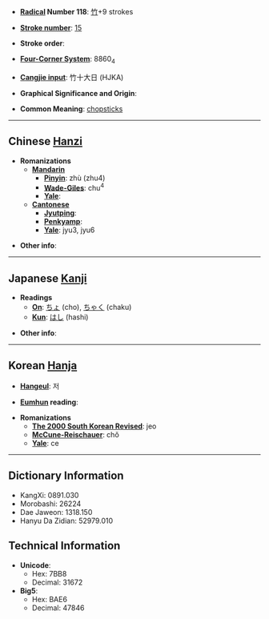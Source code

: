 * '''[[Wiktionary:Chinese radical index| Radical]] Number 118''': [[Wiktionary:Chinese radical index 竹|竹]]+9 strokes

* '''[[Wiktionary:Chinese total strokes index|Stroke number]]''': [[Wiktionary:Chinese total strokes index 15|15]]

* '''Stroke order''': 

* '''[[Wiktionary:Chinese four corner index|Four-Corner System]]''': 8860<sub>4</sub>

* '''[[Wiktionary:Chinese Cangjie index|Cangjie input]]''': 竹十大日 (HJKA)

* '''Graphical Significance and Origin''': 

* '''Common Meaning''': [[chopstick]]s

----

== Chinese [[Hanzi]] ==

* '''Romanizations'''
** '''[[Mandarin]]'''
*** '''[[Pinyin]]''': zhù (zhu4)
*** '''[[Wade-Giles]]''': chu<sup>4</sup>
*** '''[[Yale]]''': 
** '''[[Cantonese]]'''
*** '''[[Jyutping]]''':
*** '''[[Penkyamp]]''': 
*** '''[[Yale]]''': jyu3, jyu6

* '''Other info''': 

----

== Japanese [[Kanji]] ==

* '''Readings'''
** '''[[On]]''': [[ちょ]] (cho), [[ちゃく]] (chaku)
** '''[[Kun]]''': [[はし]] (hashi)

* '''Other info''':  

----

== Korean [[Hanja]] ==

* '''[[Hangeul]]''': 저

* '''[[Eumhun]] reading''': 

* '''Romanizations'''
** '''[[The 2000 South Korean Revised Romanization|The 2000 South Korean Revised]]''': jeo
** '''[[McCune-Reischauer]]''': chŏ
** '''[[Yale]]''': ce

----

== Dictionary Information ==

* KangXi: 0891.030
* Morobashi: 26224
* Dae Jaweon: 1318.150
* Hanyu Da Zidian: 52979.010

== Technical Information ==

* '''Unicode''':
** Hex: 7BB8
** Decimal: 31672
* '''Big5''':
** Hex: BAE6
** Decimal: 47846